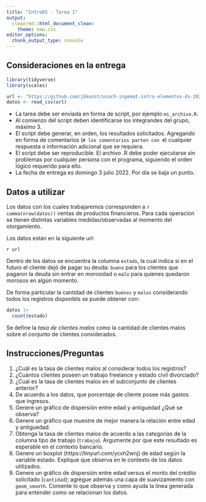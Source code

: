 ```yaml
---
title: "IntroDS - Tarea 1"
output: 
  cleanrmd::html_document_clean:
    theme: new.css
editor_options: 
  chunk_output_type: console
---
```


<link rel="stylesheet" href="https://latex.now.sh/style.css">

## Consideraciones en la entrega 

```r
library(tidyverse)
library(scales)

url <- "https://github.com/jbkunst/usach-ingemat-intro-elementos-ds-202201/raw/main/data/datos_creditos.csv"
datos <- read_csv(url)
```

- La tarea debe ser enviada en forma de script, por ejemplo `mi_archivo.R`.
- Al comienzo del script deben identificarse los integrandes del grupo, máximo 3.
- El script debe generar, en orden, los resultados solicitados. Agregando en forma 
de comentarios (`# los comentarios parten con #`) cualquier respuesta o información
adicional que se requiera. 
- El script debe ser reproducible. El archivo .R debe poder ejecutarse sin problemas por cualquier persona con el programa, siguiendo el orden lógico requerido para ello.
- La fecha de entrega es domingo 3 julio 2022. Por día se baja un punto.

## Datos a utilizar

Los datos con los cuales trabajaremos corresponden a  `r comma(nrow(datos))` ventas de productos financieros. Para cada operacion se tienen distintas variables medidas/observadas al momento del otorgamiento.

Los datos están en la siguiente url:

`r url`

Dentro de los datos se encuentra la columna `estado`, la cual indica si en el futuro el cliente dejó de pagar su deuda: `bueno` para los clientes que pagaron la deuda sin entrar en morosidad o `malo` para quienes quedaron morosos en algún momento.

De forma particular la cantidad de clientes `buenos` y `malos` considerando todos los registros disponibls se puede obtener con:

```r
datos |> 
  count(estado)
```

Se define la _tasa de clientes malos_ como la cantidad de clientes malos sobre el conjunto de clientes considerados.

## Instrucciones/Preguntas

1. ¿Cuál es la tasa de clientes malos al considerar todos los registros?
1. ¿Cuántos clientes poseen un trabajo freelance y estado civil divorciado?
1. ¿Cual es la tasa de clientes malos en el subconjunto de clientes anterior?
1. De acuerdo a los datos, que porcentaje de cliente posee más gastos que ingresos.
1. Genere un gráfico de dispersión entre edad y antiguedad ¿Qué se observa?
1. Genere un gráfico que muestre de mejor manera la relación entre edad y antiguedad.
1. Obtenga la tasa de clientes malos de acuerdo a las categorías de la columna tipo de trabajo (`trabajo`). Argumente por que este resultado es esperable en el contexto bancario.
1. Genere un boxplot (https://tinyurl.com/ycxh2wnj) de edad según la variable estado. Explique que observa en le contexto de los datos utilizados.
1. Genere un gráfico de dispersión entre edad versus el monto del crédito solicitado (`cantidad`); agregue además una capa de suavizamiento con `geom_smooth`. Comente lo que observa y como ayuda la línea generada para entender como se relacionan los datos.
